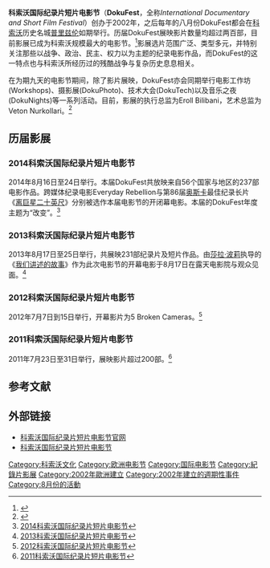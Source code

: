 {{multiple issues|
{{newsrelease|time=2014-12-01T02:52:25+00:00}}
{{non-free|time=2014-12-01T02:52:25+00:00}}
{{primarysources|time=2014-12-01T02:52:25+00:00}}
{{refimprove|time=2014-12-01T02:52:25+00:00}}
}}
{{Infobox film festival
| name           = 科索沃国际纪录片短片电影节<br/>{{lang|en|DokuFest}}
| logo           = 
| logo_alt       =
| logo_size      = 
| image          = 
| image_alt      =
| image_size     = 
| caption        = 
| opening        = 
| closing        = 
| location       = {{KOS}}[[普里兹伦|普里兹伦]]
| founded        = 2002年
| date           = 每年8月
| website        = http://dokufest.com/
}}

'''科索沃国际纪录片短片电影节'''（'''DokuFest'''，全称''International Documentary and Short Film Festival''）创办于2002年，之后每年的八月份DokuFest都会在[[科索沃|科索沃]]历史名城[[普里兹伦|普里兹伦]]如期举行。历届DokuFest展映影片数量均超过两百部，目前影展已成为科索沃规模最大的电影节。<ref>{{Cite web |url=http://dokufest.com/2014/info/about/ |title=存档副本 |access-date=2014-11-29 |archive-url=https://web.archive.org/web/20141205071441/http://dokufest.com/2014/info/about/ |archive-date=2014-12-05 |dead-url=yes }}</ref>影展选片范围广泛、类型多元，并特别关注那些以战争、政治、民主、权力以为主题的纪录电影作品，而DokuFest的这一特点也与科索沃所经历过的残酷战争与复杂历史息息相关。

在为期九天的电影节期间，除了影片展映，DokuFest亦会同期举行电影工作坊(Workshops)、摄影展(DokuPhoto)、技术大会(DokuTech)以及音乐之夜(DokuNights)等一系列活动。目前，影展的执行总监为Eroll Bilibani，艺术总监为Veton Nurkollari。<ref>{{Cite web |url=http://dokufest.com/2014/info/team/ |title=存档副本 |access-date=2014-11-29 |archive-url=https://web.archive.org/web/20141205071338/http://dokufest.com/2014/info/team/ |archive-date=2014-12-05 |dead-url=yes }}</ref>

==历届影展==
===2014科索沃国际纪录片短片电影节===
2014年8月16日至24日举行。本届DokuFest共放映来自56个国家与地区的237部电影作品。跨媒体纪录电影Everyday Rebellion与第86届[[奥斯卡|奥斯卡]]最佳纪录长片《[[离巨星二十英尺|离巨星二十英尺]]》分别被选作本届电影节的开闭幕电影。本届的DokuFest年度主题为“改变”。<ref>[http://www.mask9.com/node/173133 2014科索沃国际纪录片短片电影节]</ref>

===2013科索沃国际纪录片短片电影节===
2013年8月17日至25日举行，共展映231部纪录片及短片作品。由[[莎拉·波莉|莎拉·波莉]]执导的《[[我们讲述的故事|我们讲述的故事]]》作为此次电影节的开幕电影于8月17日在露天电影院与观众见面。<ref>[http://www.mask9.com/node/123553 2013科索沃国际纪录片短片电影节]</ref>

===2012科索沃国际纪录片短片电影节===
2012年7月7日到15日举行，开幕影片为5 Broken Cameras。<ref>[http://www.mask9.com/node/66830 2012科索沃国际纪录片短片电影节]</ref>

===2011科索沃国际纪录片短片电影节===
2011年7月23日至31日举行，展映影片超过200部。<ref>[http://www.mask9.com/node/34582 2011科索沃国际纪录片短片电影节]</ref>

==参考文献==
{{reflist}}

==外部链接==
*[http://dokufest.com/ 科索沃国际纪录片短片电影节官网]
*[http://www.mask9.com/node/184475 科索沃国际纪录片短片电影节]

[[Category:科索沃文化|Category:科索沃文化]]
[[Category:欧洲电影节|Category:欧洲电影节]]
[[Category:国际电影节|Category:国际电影节]]
[[Category:紀錄片影展|Category:紀錄片影展]]
[[Category:2002年歐洲建立|Category:2002年歐洲建立]]
[[Category:2002年建立的週期性事件|Category:2002年建立的週期性事件]]
[[Category:8月份的活動|Category:8月份的活動]]